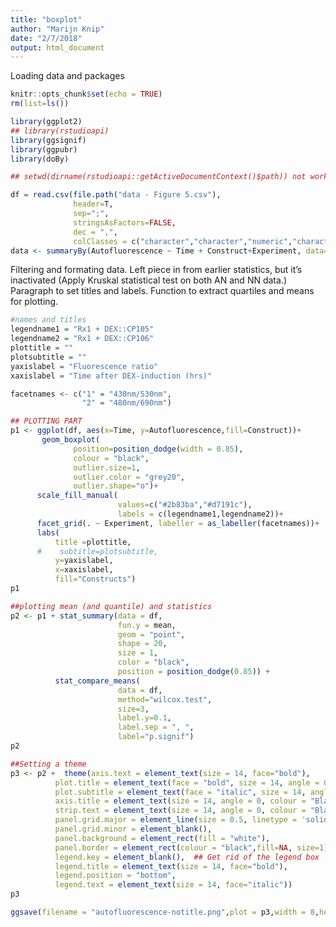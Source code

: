 ```yaml
---
title: "boxplot"
author: "Marijn Knip"
date: "2/7/2018"
output: html_document
---
```


Loading data and packages

```r
knitr::opts_chunk$set(echo = TRUE)
rm(list=ls())

library(ggplot2)
## library(rstudioapi)
library(ggsignif)
library(ggpubr)
library(doBy)

## setwd(dirname(rstudioapi::getActiveDocumentContext()$path)) not working/necessary for r-markdown

df = read.csv(file.path("data - Figure 5.csv"),
              header=T,
              sep=";",
              stringsAsFactors=FALSE,
              dec = ",",
              colClasses = c("character","character","numeric","character", "character"))
data <- summaryBy(Autofluorescence ~ Time + Construct+Experiment, data=df, FUN=c(length,mean,sd))
```

Filtering and formating data.
Left piece in from earlier statistics, but it's inactivated (Apply Kruskal statistical test on both AN and NN data.)
Paragraph to set titles and labels.
Function to extract quartiles and means for plotting.

```r

#names and titles
legendname1 = "Rx1 + DEX::CP105"
legendname2 = "Rx1 + DEX::CP106"
plottitle = ""
plotsubtitle = ""
yaxislabel = "Fluorescence ratio"
xaxislabel = "Time after DEX-induction (hrs)"

facetnames <- c("1" = "430nm/530nm", 
                "2" = "480nm/690nm")

```



```r

## PLOTTING PART
p1 <- ggplot(df, aes(x=Time, y=Autofluorescence,fill=Construct))+
       geom_boxplot(
              position=position_dodge(width = 0.85),
              colour = "black",
              outlier.size=1,
              outlier.color = "grey20",
              outlier.shape="o")+
      scale_fill_manual(
                        values=c("#2b83ba","#d7191c"),
                        labels = c(legendname1,legendname2))+
      facet_grid(. ~ Experiment, labeller = as_labeller(facetnames))+
      labs(
          title =plottitle, 
      #    subtitle=plotsubtitle,
          y=yaxislabel,
          x=xaxislabel,
          fill="Constructs")
p1 

```

```r

##plotting mean (and quantile) and statistics
p2 <- p1 + stat_summary(data = df,
                        fun.y = mean, 
                        geom = "point", 
                        shape = 20,
                        size = 1, 
                        color = "black", 
                        position = position_dodge(0.85)) + 
          stat_compare_means(
                        data = df, 
                        method="wilcox.test", 
                        size=3,
                        label.y=0.1,
                        label.sep = ", ",
                        label="p.signif")
p2
```

```r
##Setting a theme
p3 <- p2 +  theme(axis.text = element_text(size = 14, face="bold"),
          plot.title = element_text(face = "bold", size = 14, angle = 0, colour = "Black", hjust=0.5),
          plot.subtitle = element_text(face = "italic", size = 14, angle = 0, colour = "Black", hjust=0.5),
          axis.title = element_text(size = 14, angle = 0, colour = "Black"),
          strip.text = element_text(size = 14, angle = 0, colour = "Black"),
          panel.grid.major = element_line(size = 0.5, linetype = 'solid',colour = "#f9f9f9"), 
          panel.grid.minor = element_blank(),
          panel.background = element_rect(fill = "white"), 
          panel.border = element_rect(colour = "black",fill=NA, size=1),
          legend.key = element_blank(),  ## Get rid of the legend box 
          legend.title = element_text(size = 14, face="bold"),
          legend.position = "bottom",
          legend.text = element_text(size = 14, face="italic"))
p3
```

```r
ggsave(filename = "autofluorescence-notitle.png",plot = p3,width = 8,height = 6,dpi = 600)
```

